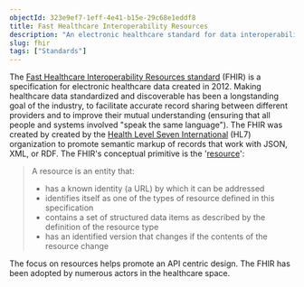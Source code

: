 ```yaml
---
objectId: 323e9ef7-1eff-4e41-b15e-29c68e1eddf8
title: Fast Healthcare Interoperability Resources
description: "An electronic healthcare standard for data interoperability."
slug: fhir
tags: ["Standards"]
---
```


The [Fast Healthcare Interoperability Resources standard](http://hl7.org/fhir/) (FHIR) is a specification for electronic healthcare data created in 2012. Making healthcare data standardized and discoverable has been a longstanding goal of the industry, to facilitate accurate record sharing between different providers and to improve their mutual understanding (ensuring that all people and systems involved "speak the same language"). The FHIR was created by created by the [Health Level Seven International](https://en.wikipedia.org/wiki/Health_Level_Seven_International) (HL7) organization to promote semantic markup of records that work with JSON, XML, or RDF. The FHIR's conceptual primitive is the '[resource](https://www.hl7.org/fhir/resource.html)':

> A resource is an entity that:
>
> - has a known identity (a URL) by which it can be addressed
> - identifies itself as one of the types of resource defined in this specification
> - contains a set of structured data items as described by the definition of the resource type
> - has an identified version that changes if the contents of the resource change

The focus on resources helps promote an API centric design. The FHIR has been adopted by numerous actors in the healthcare space.
